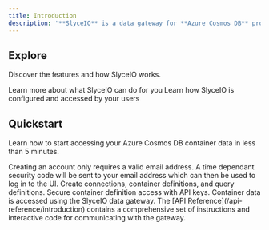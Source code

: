 ```yaml
---
title: Introduction
description: '**SlyceIO** is a data gateway for **Azure Cosmos DB** providing a single point of management for safe external access to your container data with fine grained security, querying and data validation.'
---
```


## Explore

Discover the features and how SlyceIO works.

<CardGroup cols={2}>
  <Card
    title="Features"
    icon="list-check"
    href="https://mintlify.com/docs/quickstart"
  >
    Learn more about what SlyceIO can do for you
  </Card>
  <Card
    title="How it works"
    icon="gears"
    href="/howitworks"
  >
    Learn how SlyceIO is configured and accessed by your users
  </Card>
</CardGroup>

## Quickstart

Learn how to start accessing your Azure Cosmos DB container data in less than 5 minutes.

<Steps>
  <Step title="Create an account">
    Creating an account only requires a valid email address. A time dependant security code will be sent to your email address which can then be used to log in to the UI.
  </Step>
  <Step title="Set up your containers in the UI">    
    Create connections, container definitions, and query definitions. Secure container definition access with API keys.
  </Step>
  <Step title="Access your data">
    Container data is accessed using the SlyceIO data gateway. The [API Reference](/api-reference/introduction) contains a comprehensive set of instructions and interactive code for communicating with the gateway.
  </Step>
</Steps>
